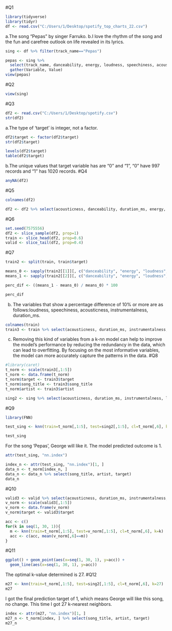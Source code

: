 #Q1
```{r}
library(tidyverse)
library(tidyr)
df <- read.csv("C:/Users/1/Desktop/spotify_top_charts_22.csv")
```
a.The song "Pepas" by singer Farruko.
b.I love the rhythm of the song and the fun and carefree outlook on life revealed in its lyrics.
```{r}
sing <- df %>% filter(track_name=="Pepas")

pepas <- sing %>% 
  select(track_name, danceability, energy, loudness, speechiness, acousticness, instrumentalness, liveness, tempo, duration_ms) %>% 
  gather(Variable, Value)
view(pepas)
```
#Q2
```{r}
view(sing)
```
#Q3
```{r}
df2 <- read.csv("C:/Users/1/Desktop/spotify.csv")
str(df2)
```
a.The type of 'target' is integer, not a factor.
```{r}
df2$target <- factor(df2$target)
str(df2$target)
```
```{r}
levels(df2$target)
table(df2$target)
```
b.The unique values that target variable has are "0" and "1", "0" have 997 records and "1" has 1020 records.
#Q4
```{r}
anyNA(df2)
```
#Q5
```{r}
colnames(df2)

df2 <- df2 %>% select(acousticness, danceability, duration_ms, energy, instrumentalness, liveness, loudness, speechiness, tempo, target, song_title, artist)
```
#Q6
```{r}
set.seed(7575556)
df2 <- slice_sample(df2, prop=1)
train <- slice_head(df2, prop=0.6)
valid <- slice_tail(df2, prop=0.4)
```
#Q7
```{r}
train2 <- split(train, train$target)

means_0 <- sapply(train2[[1]][, c("danceability", "energy", "loudness", "speechiness", "acousticness", "instrumentalness", "liveness", "tempo", "duration_ms")], mean)
means_1 <- sapply(train2[[2]][, c("danceability", "energy", "loudness", "speechiness", "acousticness", "instrumentalness", "liveness", "tempo", "duration_ms")], mean)

perc_dif <- ((means_1 - means_0) / means_0) * 100

perc_dif
```
b. The variables that show a percentage difference of 10% or more are as follows:loudness, speechiness, acousticness, instrumentalness, duration_ms.
```{r}
colnames(train)
train3 <- train %>% select(acousticness, duration_ms, instrumentalness, loudness, speechiness, target, song_title, artist)
```
c. Removing this kind of variables from a k-nn model can help to improve the model's performance by reducing the redundancy in the data, which can lead to overfitting. By focusing on the most informative variables, the model can more accurately capture the patterns in the data.
#Q8
```{r}
#library(caret)
t_norm <- scale(train3[,1:5])
t_norm <- data.frame(t_norm)
t_norm$target <- train3$target
t_norm$song_title <- train3$song_title
t_norm$artist <- train3$artist
```
```{r}
sing2 <- sing %>% select(acousticness, duration_ms, instrumentalness, loudness, speechiness)
```

#Q9
```{r}
library(FNN)

test_sing <- knn(train=t_norm[,1:5], test=sing2[,1:5], cl=t_norm[,6], k=7)

test_sing
```
For the song 'Pepas', George will like it. The model predicted outcome is 1.
```{r}
attr(test_sing, "nn.index")
```
```{r}
index_n <- attr(test_sing, "nn.index")[1, ]
data_n <- t_norm[index_n, ] 
data_n <- data_n %>% select(song_title, artist, target)
data_n
```
#Q10
```{r}
valid3 <- valid %>% select(acousticness, duration_ms, instrumentalness, loudness, speechiness, target, song_title, artist)
v_norm <- scale(valid3[,1:5])
v_norm <- data.frame(v_norm)
v_norm$target <- valid3$target
```
```{r}
acc <- c()
for(k in seq(1, 30, 1)){
  m <- knn(train=t_norm[,1:5], test=v_norm[,1:5], cl=t_norm[,6], k=k)
  acc <- c(acc, mean(v_norm[,6]==m))
}
```
#Q11
```{r}
ggplot() + geom_point(aes(x=seq(1, 30, 1), y=acc)) +
  geom_line(aes(x=seq(1, 30, 1), y=acc))
```
The optimal k-value determined is 27.
#Q12
```{r}
m27 <- knn(train=t_norm[,1:5], test=sing2[,1:5], cl=t_norm[,6], k=27)
m27
```
I got the final prediction target of 1, which means George will like this song, no change. This time I  got 27 k-nearest neighbors.
```{r}
index <- attr(m27, "nn.index")[1, ]
m27_n <- t_norm[index, ] %>% select(song_title, artist, target)
m27_n
```









